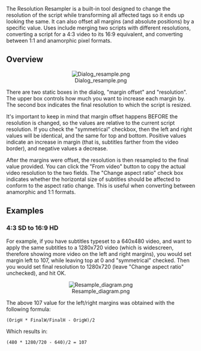 The Resolution Resampler is a built-in tool designed to change the resolution of the script while transforming all affected tags so it ends up looking the same. It can also offset all margins (and absolute positions) by a specific value. Uses include merging two scripts with different resolutions, converting a script for a 4:3 video to its 16:9 equivalent, and converting between 1:1 and anamorphic pixel formats.

== Overview ==
<center>[[Image:Dialog resample.png]]</center>

There are two static boxes in the dialog, "margin offset" and "resolution". The upper box controls how much you want to increase each margin by. The second box indicates the final resolution to which the script is resized.

It's important to keep in mind that margin offset happens BEFORE the resolution is  changed, so the values are relative to the current script resolution. If you check the "symmetrical" checkbox, then the left and right values will be identical, and the same for top and bottom. Positive values indicate an increase in margin (that is, subtitles farther from the video border), and negative values a decrease.

After the margins were offset, the resolution is then resampled to the final value provided. You can click the "From video" button to copy the actual video resolution to the two fields. The "Change aspect ratio" check box indicates whether the horizontal size of subtitles should be affected to conform to the aspect ratio change. This is useful when converting between anamorphic and 1:1 formats.

== Examples ==
=== 4:3 SD to 16:9 HD ===
For example, if you have subtitles typeset to a 640x480 video, and want to apply the same subtitles to a 1280x720 video (which is widescreen, therefore showing more video on the left and right margins), you would set margin left to 107, while leaving top at 0 and "symmetrical" checked. Then you would set final resolution to 1280x720 (leave "Change aspect ratio" unchecked), and hit OK.

<center>[[Image:Resample diagram.png]]</center>

The above 107 value for the left/right margins was obtained with the following formula:
 (OrigH * FinalW/FinalH - OrigW)/2
Which results in:
 (480 * 1280/720 - 640)/2 = 107
